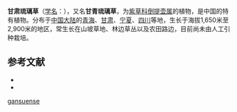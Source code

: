 {{Speciesbox
| genus = Cynoglossum
| species = gansuense
| authority = Y. L.
}}

'''甘肃琉璃草'''（[[学名|学名]]：{{lang|la|''Cynoglossum gansuense''}}），又名'''甘青琉璃草'''，为[[紫草科|紫草科]][[倒提壶属|倒提壶属]]的植物，是中国的特有植物。分布于[[中国大陆|中国大陆]]的[[青海|青海]]、[[甘肃|甘肃]]、[[宁夏|宁夏]]、[[四川|四川]]等地，生长于海拔1,650米至2,900米的地区，常生长在山坡草地、林边草丛以及农田路边，目前尚未由人工引种栽培。

== 参考文献 ==

* {{cite web| url =http://www.bioinfo.cn/db05/KmzwSpecies.php?action=view&id=2461| title =甘肃琉璃草| work =《中国高等植物数据库全库》| publisher =中国科学院微生物研究所| author =昆明植物研究所| accessdate =2009-02-23| deadurl =yes| archiveurl =https://web.archive.org/web/20160305105949/http://www.bioinfo.cn/db05/KmzwSpecies.php?action=view&id=2461| archivedate =2016-03-05}}
* {{CPNI| zh=甘青琉璃草 | id=149-36308 | binomial=Cynoglossum gansuense | authority=Y. L. Liu | var= | accessdate=2013-01-17}}
{{Taxonbar|from=Q15226036}}

[[Category:倒提壶属|gansuense]]


{{植物小作品}}